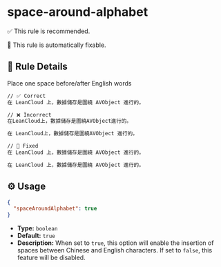 # space-around-alphabet

✅ This rule is recommended.

🔧 This rule is automatically fixable.

## 📖 Rule Details

Place one space before/after English words

```md
// ✅ Correct
在 LeanCloud 上，數據儲存是圍繞 AVObject 進行的。

// ❌ Incorrect
在LeanCloud上，數據儲存是圍繞AVObject進行的。

在 LeanCloud上，數據儲存是圍繞AVObject 進行的。

// 🔧 Fixed
在 LeanCloud 上，數據儲存是圍繞 AVObject 進行的。

在 LeanCloud 上，數據儲存是圍繞 AVObject 進行的。
```

## ⚙️ Usage

```json
{
  "spaceAroundAlphabet": true
}
```

- **Type:** `boolean`
- **Default:** `true`
- **Description:** When set to `true`, this option will enable the insertion of spaces between
  Chinese and English characters. If set to `false`, this feature will be disabled.
